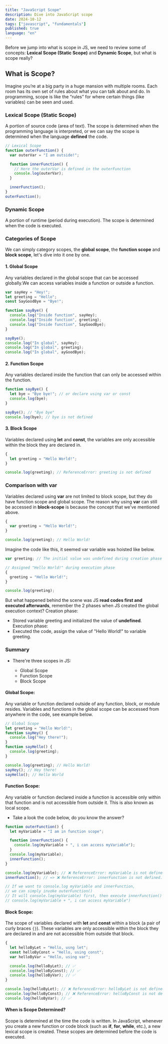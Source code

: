 ```yaml
---
title: "JavaScript Scope"
description: Dive into JavaScript scope
date: 2024-10-12
tags: ["javascript", "fundamentals"]
published: true
language: "en"
---
```


Before we jump into what is scope in JS, we need to review some of
concepts: **Lexical Scope (Static Scope)** and **Dynamic Scope**, but what is scope really?

## What is Scope?

Imagine you’re at a big party in a huge mansion with multiple rooms. Each room has its own set of rules about what you can talk about and do. In programming, scope is like the “rules” for where certain things (like variables) can be seen and used.

### Lexical Scope (Static Scope)

A portion of source code (area of text). The scope is determined when the programming language is interpreted, or we can say the scope is determined when the language **defined** the code.

```js
// Lexical Scope
function outerFunction() {
  var outerVar = "I am outside!";

  function innerFunction() {
    // Here the outerVar is defined in the outerFunction
    console.log(outerVar);
  }

  innerFunction();
}
outerFunction();
```

### Dynamic Scope

A portion of runtime (period during execution). The scope is determined when the code is executed.

### Categories of Scope

We can simply category scopes, the **global scope**, the **function scope** and **block scope**, let's dive into it one by one.

#### 1. Global Scope

Any variables declared in the global scope that can be accessed globally.We can access variables inside a function or outside a function.

```js
var sayHey = "Hey!";
let greeting = "Hello";
const SayGoodBye = "Bye!";

function sayBye() {
  console.log("Inside function", sayHey);
  console.log("Inside function", greeting);
  console.log("Inside function", SayGoodBye);
}

sayBye();
console.log("In global", sayHey);
console.log("In global", greeting);
console.log("In global", ayGoodBye);
```

#### 2. Function Scope

Any variables declared inside the function that can only be accessed within the function.

```js
function sayBye() {
  let bye = "Bye bye!"; // or declare using var or const
  console.log(bye);
}

sayBye(); // "Bye bye"
console.log(bye); // bye is not defined
```

#### 3. Block Scope

Variables declared using **let** and **const**, the variables are only accessible within the block they are declared in.

```js
{
  let greeting = "Hello World!";
}

console.log(greeting); // ReferenceError: greeting is not defined
```

### Comparison with var

Variables declared using **var** are not limited to block scope, but they do have function scope and global scope.
The reason why using **var** can still be accessed in **block-scope** is because the concept that we've mentioned above.

```js
{
  var greeting = "Hello World!";
}

console.log(greeting); // Hello World!
```

Imagine the code like this, it seemed var variable was hoisted like below.

```js
var greeting; // The initial value was undefined during creation phase

// Assigned "Hello World!" during execution phase
{
  greeting = "Hello World!";
}

console.log(greeting);
```

But what happened behind the scene was JS **read codes first and executed afterwards**, remember the 2 phases when JS created the global execution context?
Creation phase:

- Stored variable greeting and initialized the value of **undefined**.
  Execution phase:
- Executed the code, assign the value of "Hello World!" to variable greeting.

### Summary

- There're three scopes in JS:

  - Global Scope
  - Function Scope
  - Block Scope

#### Global Scope:

Any variable or function declared outside of any function, block, or module resides. Variables and functions in the global scope can be accessed from anywhere in the code, see example below.

```js
// Global Scope
let greeting = "Hello World!";
function sayHey() {
  console.log("Hey there!");
}
function sayHello() {
  console.log(greeting);
}

console.log(greeting); // Hello World!
sayHey(); // Hey there!
sayHello(); // Hello World
```

#### Function Scope:

Any variable or function declared inside a function is accessible only within that function and is not accessible from outside it. This is also known as local scope.

- Take a look the code below, do you know the answer?

```js
function outerFunction() {
  let myVariable = "I am in function scope";

  function innerFunction() {
    console.log(myVariable + ", i can access myVariable");
  }
  console.log(myVariable);
  innerFunction();
}

console.log(myVariable); // ❌ ReferenceError: myVariable is not defined.
innerFunction(); // => ❌ ReferenceError: innerFunction is not defined.

// If we want to console.log myVariable and innerFunction,
// we can simply invoke outerFunction()
// It will console.log(myVariable) first, then execute innerFunction() and
// console.log(myVariable + ", i can access myVariable")
```

#### Block Scope:

The scope of variables declared with **let** and **const** within a block (a pair of curly braces `{}`). These variables are only accessible within the block they are declared in and are not accessible from outside that block.

```js
{
  let helloByLet = "Hello, usng let";
  const helloByConst = "Hello, using const";
  var helloByVar = "Hello, using var";

  console.log(helloByLet); // ✅
  console.log(helloByConst); // ✅
  console.log(helloByVar); // ✅
}

console.log(helloByLet); // ❌ ReferenceError: helloByLet is not defined
console.log(helloByConst); // ❌ ReferenceError: helloByConst is not defined
console.log(helloByVar); // ✅
```

#### When is Scope Determined?

Scope is determined at the time the code is written. In JavaScript, whenever you create a new function or code block (such as **if**, **for**, **while**, etc.), a new lexical scope is created. These scopes are determined before the code is executed.
